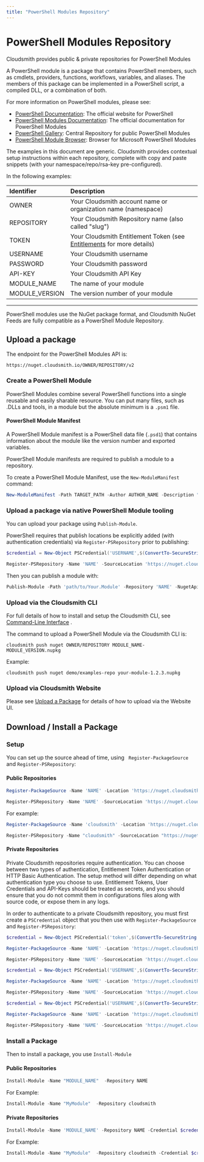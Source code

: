 ```yaml
---
title: "PowerShell Modules Repository"
---
```


# PowerShell Modules Repository

Cloudsmith provides public & private repositories for PowerShell Modules

A PowerShell module is a package that contains PowerShell members, such as cmdlets, providers, functions, workflows, variables, and aliases. The members of this package can be implemented in a PowerShell script, a compiled DLL, or a combination of both.

For more information on PowerShell modules, please see:

- [PowerShell Documentation](https://docs.microsoft.com/en-gb/powershell/): The official website for PowerShell
- [PowerShell Modules Documentation](https://docs.microsoft.com/en-us/powershell/module/microsoft.powershell.core/about/about_modules?view=powershell-7.1): The official documentation for PowerShell Modules
- [PowerShell Gallery](https://www.powershellgallery.com/): Central Repository for public PowerShell Modules
- [PowerShell Module Browser](https://docs.microsoft.com/en-us/powershell/module/): Browser for Microsoft PowerShell Modules

<Note variant="note" headline="Contextual Documentation">
The examples in this document are generic. Cloudsmith provides contextual setup instructions within each repository, complete with copy and paste snippets (with your namespace/repo/rsa-key pre-configured).
</Note>


In the following examples: 

| Identifier     | Description                                                                               |
| :------------- | :---------------------------------------------------------------------------------------- |
| OWNER          | Your Cloudsmith account name or organization name (namespace)                             |
| REPOSITORY     | Your Cloudsmith Repository name (also called "slug")                                      |
| TOKEN          | Your Cloudsmith Entitlement Token (see [Entitlements](doc:entitlements) for more details) |
| USERNAME       | Your Cloudsmith username                                                                  |
| PASSWORD       | Your Cloudsmith password                                                                  |
| API-KEY        | Your Cloudsmith API Key                                                                   |
| MODULE_NAME    | The name of your module                                                                   |
| MODULE_VERSION | The version number of your module                                                         |

***

PowerShell modules use the NuGet package format, and Cloudsmith NuGet Feeds are fully compatible as a PowerShell Module Repository.

## Upload a  package

The endpoint for the PowerShell Modules API is:

```
https://nuget.cloudsmith.io/OWNER/REPOSITORY/v2
```

### Create a PowerShell Module

PowerShell Modules combine several PowerShell functions into a single reusable and easily sharable resource. You can put many files, such as .DLLs and tools, in a module but the absolute minimum is a `.psm1` file.

#### PowerShell Module Manifest

A PowerShell Module manifest is a PowerShell data file (`.psd1`) that contains information about the module like the version number and exported variables.

<Note variant="note" headline="Note">
PowerShell Module manifests are required to publish a module to a repository.
</Note>

To create a PowerShell Module Manifest, use the `New-ModuleManifest` command: 

```powershell
New-ModuleManifest -Path TARGET_PATH -Author AUTHOR_NAME -Description "MODULE_DESCRIPTION" 
```

### Upload a package via native PowerShell Module tooling

You can upload your package using `Publish-Module`.  

PowerShell requires that publish locations be explicitly added (with authentication credentials) via `Register-PSRepository` prior to publishing:

```powershell
$credential = New-Object PSCredential('USERNAME',$(ConvertTo-SecureString 'API-KEY' -AsPlainText -Force))
```

```powershell
Register-PSRepository -Name 'NAME' -SourceLocation 'https://nuget.cloudsmith.io/OWNER/REPOSITORY/v2/' -PublishLocation 'https://nuget.cloudsmith.io/OWNER/REPOSITORY/v2/' -InstallationPolicy 'trusted' -Credential $credential
```

Then you can publish a module with: 

```powershell
Publish-Module -Path 'path/to/Your.Module' -Repository 'NAME' -NugetApiKey 'API-KEY'
```

### Upload via the Cloudsmith CLI

For full details of how to install and setup the Cloudsmith CLI, see [Command-Line Interface](doc:cli) .

The command to upload a PowerShell Module via the Cloudsmith CLI is:

```shell
cloudsmith push nuget OWNER/REPOSITORY MODULE_NAME-MODULE_VERSION.nupkg
```

Example:

```shell
cloudsmith push nuget demo/examples-repo your-module-1.2.3.nupkg
```

### Upload via Cloudsmith Website

Please see [Upload a Package](https://help.cloudsmith.io/docs/upload-package#upload-via-website-ui) for details of how to upload via the Website UI. 

## Download / Install a Package

### Setup

You can set up the source ahead of time, using ` Register-PackageSource` and `Register-PSRepository`:

#### Public Repositories

```powershell
Register-PackageSource -Name 'NAME' -Location 'https://nuget.cloudsmith.io/OWNER/REPOSITORY/v2/' -Trusted -ProviderName NuGet
```

```powershell
Register-PSRepository -Name 'NAME' -SourceLocation 'https://nuget.cloudsmith.io/OWNER/REPOSITORY/v2/' -InstallationPolicy 'trusted'
```

For example: 

```powershell
Register-PackageSource -Name 'cloudsmith' -Location 'https://nuget.cloudsmith.io/demo/examples-repo/v2/' -Trusted -ProviderName NuGet
```

```powershell
Register-PSRepository -Name "cloudsmith" -SourceLocation "https://nuget.cloudsmith.io/demo/examples-repo-public/v2" -InstallationPolicy 'trusted'
```

#### Private Repositories

<Note variant="note" headline="Private Repositories">
Private Cloudsmith repositories require authentication.  You can choose between two types of authentication, Entitlement Token Authentication or HTTP Basic Authentication. 
The setup method will differ depending on what authentication type you choose to use.
</Note>

<Note variant="warning" headline="Warning">
Entitlement Tokens, User Credentials and API-Keys should be treated as secrets, and you should ensure that you do not commit them in configurations files along with source code, or expose them in any logs.
</Note>

In order to authenticate to a private Cloudsmith repository, you must first create a `PSCredential` object that you then use with `Register-PackageSource` and  `Register-PSRepository`:

```powershell Entitlement Token
$credential = New-Object PSCredential('token',$(ConvertTo-SecureString 'TOKEN' -AsPlainText -Force))

Register-PackageSource -Name 'NAME' -Location 'https://nuget.cloudsmith.io/OWNER/REPOSITORY/v2/' -Trusted -ProviderName NuGet -Credential $credential

Register-PSRepository -Name 'NAME' -SourceLocation 'https://nuget.cloudsmith.io/OWNER/REPOSITORY/v2/' -InstallationPolicy 'trusted' -Credential $credential
```
```powershell Username & Password
$credential = New-Object PSCredential('USERNAME',$(ConvertTo-SecureString 'PASSWORD' -AsPlainText -Force))

Register-PackageSource -Name 'NAME' -Location 'https://nuget.cloudsmith.io/OWNER/REPOSITORY/v2/' -Trusted -ProviderName NuGet -Credential $credential

Register-PSRepository -Name 'NAME' -SourceLocation 'https://nuget.cloudsmith.io/OWNER/REPOSITORY/v2/' -InstallationPolicy 'trusted' -Credential $credential
```
```powershell Username & API-Key
$credential = New-Object PSCredential('USERNAME',$(ConvertTo-SecureString 'API-KEY' -AsPlainText -Force))

Register-PackageSource -Name 'NAME' -Location 'https://nuget.cloudsmith.io/OWNER/REPOSITORY/v2/' -Trusted -ProviderName NuGet -Credential $credential

Register-PSRepository -Name 'NAME' -SourceLocation 'https://nuget.cloudsmith.io/OWNER/REPOSITORY/v2/' -InstallationPolicy 'trusted' -Credential $credential
```

### Install a Package

Then to install a package, you use `Install-Module`

#### Public Repositories

```powershell
Install-Module -Name "MODULE_NAME"  -Repository NAME
```

For Example: 

```powershell
Install-Module -Name "MyModule"  -Repository cloudsmith
```

#### Private  Repositories

```powershell
Install-Module -Name 'MODULE_NAME' -Repository NAME -Credential $credential
```

For Example: 

```powershell
Install-Module -Name "MyModule"  -Repository cloudsmith -Credential $credential
```
